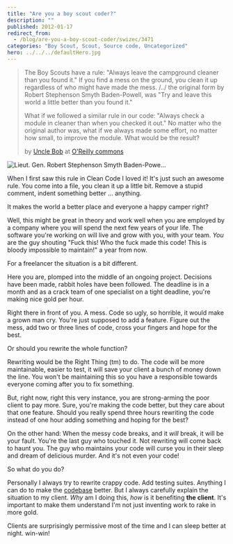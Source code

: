```yaml
---
title: "Are you a boy scout coder?"
description: ""
published: 2012-01-17
redirect_from:
  - /blog/are-you-a-boy-scout-coder/swizec/3471
categories: "Boy Scout, Scout, Source code, Uncategorized"
hero: ../../../defaultHero.jpg
---
```


> The Boy Scouts have a rule: "Always leave the campground cleaner than you found it." If you find a mess on the ground, you clean it up regardless of who might have made the mess. /../ the original form by Robert Stephenson Smyth Baden-Powell, was "Try and leave this world a little better than you found it."
>
> What if we followed a similar rule in our code: "Always check a module in cleaner than when you checked it out." No matter who the original author was, what if we always made some effort, no matter how small, to improve the module. What would be the result?
>
> by [Uncle Bob](http://programmer.97things.oreilly.com/wiki/index.php/Uncle_Bob "Uncle Bob") at [O'Reilly commons](http://programmer.97things.oreilly.com/wiki/index.php/The_Boy_Scout_Rule)

![Lieut. Gen. Robert Stephenson Smyth Baden-Powe...](https://swizec.com/wp-content/uploads/2012/01/Baden-Powell_family_%281917%29.jpg "Lieut. Gen. Robert Stephenson Smyth Baden-Powe...")

When I first saw this rule in Clean Code I loved it! It's just such an awesome rule. You come into a file, you clean it up a little bit. Remove a stupid comment, indent something better ... anything.

It makes the world a better place and everyone a happy camper right?

Well, this might be great in theory and work well when you are employed by a company where you will spend the next few years of your life. The software you're working on will live and grow with you, with your team. _You_ are the guy shouting "Fuck this! Who the fuck made this code! This is bloody impossible to maintain!" a year from now.

For a freelancer the situation is a bit different.

Here you are, plomped into the middle of an ongoing project. Decisions have been made, rabbit holes have been followed. The deadline is in a month and as a crack team of one specialist on a tight deadline, you're making nice gold per hour.

Right there in front of you. A mess. Code so ugly, so horrible, it would make a grown man cry. You're just supposed to add a feature. Figure out the mess, add two or three lines of code, cross your fingers and hope for the best.

Or should you rewrite the whole function?

Rewriting would be the Right Thing (tm) to do. The code will be more maintainable, easier to test, it will save your client a bunch of money down the line. You won't be maintaining this so you have a responsible towards everyone coming after you to fix something.

But, right now, right this very instance, you are strong-arming the poor client to pay more. Sure, you're making the code better, but they care about that one feature. Should you really spend three hours rewriting the code instead of one hour adding something and hoping for the best?

On the other hand: When the messy code breaks, and it _will_ break, it will be your fault. You're the last guy who touched it. Not rewriting will come back to haunt you. The guy who maintains your code will curse you in their sleep and dream of delicious murder. And it's not even your code!

So what do you do?

Personally I always try to rewrite crappy code. Add testing suites. Anything I can do to make the [codebase](http://en.wikipedia.org/wiki/Codebase "Codebase") better. But I always carefully explain the situation to my client. _Why_ am I doing this, _how_ is it benefiting **the client**. It's important to make them understand I'm not just inventing work to rake in more gold.

Clients are surprisingly permissive most of the time and I can sleep better at night. win-win!

